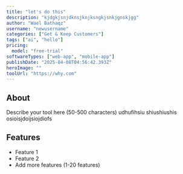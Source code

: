 ```yaml
---
title: "let's do this"
description: "kjdgkjsnjdknsjknjksngkjsnkjgnskjgg"
author: "Wael Bathaqz"
username: "newusername"
categories: ["Get & Keep Customers"]
tags: ["ai", "hello"]
pricing:
  model: "free-trial"
softwareTypes: ["web-app", "mobile-app"]
publishDate: "2025-04-08T04:56:42.393Z"
heroImage: ""
toolUrl: "https://why.com"
---
```

## About
Describe your tool here (50-500 characters) udhufihsiu  shiushiushis osioisjdoijsiojdiofs

## Features
- Feature 1
- Feature 2
- Add more features (1-20 features)